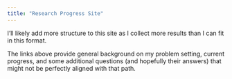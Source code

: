 ```yaml
---
title: "Research Progress Site"
---
```


I'll likely add more structure to this site as I collect more results than I can fit in this format.

The links above provide general background on my problem setting, current progress, and some additional questions (and hopefully their answers) that might not be perfectly aligned with that path.